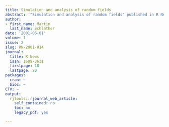 ```yaml
---
title: Simulation and analysis of random fields
abstract: '"Simulation and analysis of random fields" published in R News.'
author:
- first_name: Martin
  last_name: Schlather
date: '2001-06-01'
volume: 1
issue: 2
slug: RN-2001-014
journal:
  title: R News
  issn: 1609-3631
  firstpage: 18
  lastpage: 20
packages:
  cran: ~
  bioc: ~
CTV: ~
output:
  rjtools::rjournal_web_article:
    self_contained: no
    toc: no
    legacy_pdf: yes

---
```

